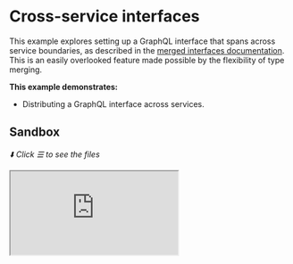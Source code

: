# Cross-service interfaces

This example explores setting up a GraphQL interface that spans across service boundaries, as described in the [merged interfaces documentation](/docs/approaches/type-merging#merged-interfaces). This is an easily overlooked feature made possible by the flexibility of type merging.

**This example demonstrates:**

- Distributing a GraphQL interface across services.

## Sandbox

_⬇️ Click ☰ to see the files_

<iframe
  src="https://codesandbox.io/embed/github/ardatan/schema-stitching/tree/master/examples/type-merging-interfaces?codemirror=1&fontsize=14&initialpath=/graphql&theme=dark"
  className="mt-6 w-full h-[500px] rounded-md"
  title="type-merging-interfaces"
  allow="geolocation; microphone; camera; midi; vr; accelerometer; gyroscope; payment; ambient-light-sensor; encrypted-media; usb"
   sandbox="allow-forms allow-modals allow-popups allow-presentation allow-same-origin allow-scripts"
/>

> You can also see the project on GitHub [here](https://github.com/ardatan/schema-stitching/tree/master/examples/type-merging-interfaces).

The following service is available for interactive queries:

- **Stitched gateway:** listening on 4000/graphql

For simplicity, all subservices in this example are run locally by the gateway server. You could easily break out any subservice into a standalone remote server following the [combining local and remote schemas](../combining-local-and-remote-schemas) example.

## Summary

Visit the stitched gateway and try running the following query:

```graphql
query {
  storefront(id: "1") {
    id
    name
    productOfferings {
      __typename
      id
      name
      price
      ... on ProductDeal {
        products {
          name
          price
        }
      }
    }
  }
}
```

If you study the results here, `Storefront.productOfferings` field returns the `ProductOffering` interface:

```graphql
# Products schema
interface ProductOffering {
  id: ID!
  name: String!
  price: Float!
}
```

This interface is implemented by two types:

- `Product`: a basic product record from the Products service.
- `ProductDeal`: a wrapper for a set of products given a special price, managed in the Storefronts service.

The oddity here is that the Storefronts service knows `Product` only with an `id` field, therefore Storefronts is not able to implement the full interface, it may only implement a subset of it:

```graphql
# Storefronts schema
interface ProductOffering {
  id: ID!
}
```

This is where the flexibility of type merging really shines. By virtue of the merge, `ProductDeal` will adopt the full `ProductOffering` interface in the combined gateway schema.

However, that means the gateway schema provides an interface of fields for a type that the underlying subservice does _not_ provide. This difference in interface fields is automatically translated using typed fragments. For example, try the following query:

```graphql
query {
  storefront(id: "1") {
    productOfferings {
      id
      name
      price
    }
  }
}
```

The above requests the full `ProductOffering` interface from the gateway schema. Comparing this to the query delegated to the Storefronts subservice, you'll see that the interface selections have been expanded into typed fragments that are compatible with the Storefronts schema:

```graphql
query ($graphqlTools0__v0_id: ID!) {
  graphqlTools0_storefront: storefront(id: $graphqlTools0__v0_id) {
    productOfferings {
      id
      ... on Product {
        __typename
        id
      }
      ... on ProductDeal {
        __typename
        name
        price
      }
      __typename
    }
  }
}
```
